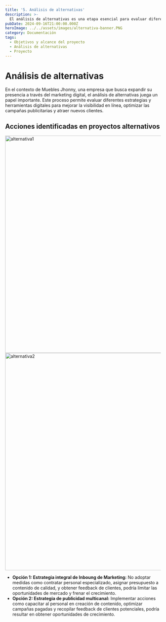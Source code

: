 ```yaml
---
title: '5. Análisis de alternativas'
description: >-
  El análisis de alternativas es una etapa esencial para evaluar diferentes enfoques y soluciones tecnológicas que puedan resolver el problema identificado o alcanzar los objetivos del proyecto.
pubDate: 2024-09-16T21:00:00.000Z
heroImage: ../../assets/images/alternativa-banner.PNG
category: Documentación
tags:
  - Objetivos y alcance del proyecto
  - Análisis de alternativas
  - Proyecto
---
```


# Análisis de alternativas

En el contexto de Muebles Jhonny, una empresa que busca expandir su presencia a través del marketing digital, el análisis de alternativas juega un papel importante. Este proceso permite evaluar diferentes estrategias y herramientas digitales para mejorar la visibilidad en línea, optimizar las campañas publicitarias y atraer nuevos clientes.

## Acciones identificadas en proyectos alternativos

<div style={{ display: 'flex', justifyContent: 'center' }}>
	<img src='/imgs/alternativa1.png' alt='alternativa1' width='700' />
</div>

<div style={{ display: 'flex', justifyContent: 'center' }}>
	<img src='/imgs/alternativa2.png' alt='alternativa2' width='700' />
</div>

- **Opción 1: Estrategia integral de Inboung de Marketing:** No adoptar medidas como contratar personal especializado, asignar presupuesto a contenido de calidad, y obtener feedback de clientes, podría limitar las oportunidades de mercado y frenar el crecimiento.
- **Opción 2: Estrategia de publicidad multicanal:** Implementar acciones como capacitar al personal en creación de contenido, optimizar campañas pagadas y recopilar feedback de clientes potenciales, podría resultar en obtener oportunidades de crecimiento.
